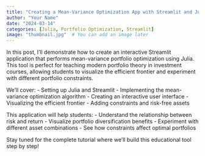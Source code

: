 ```yaml
---
title: "Creating a Mean-Variance Optimization App with Streamlit and Julia"
author: "Your Name"
date: "2024-03-14"
categories: [Julia, Portfolio Optimization, Streamlit]
image: "thumbnail.jpg"  # You can add an image later
---
```


In this post, I'll demonstrate how to create an interactive Streamlit application that performs mean-variance portfolio optimization using Julia. This tool is perfect for teaching modern portfolio theory in investment courses, allowing students to visualize the efficient frontier and experiment with different portfolio constraints.

We'll cover:
- Setting up Julia and Streamlit
- Implementing the mean-variance optimization algorithm
- Creating an interactive user interface
- Visualizing the efficient frontier
- Adding constraints and risk-free assets

This application will help students:
- Understand the relationship between risk and return
- Visualize portfolio diversification benefits
- Experiment with different asset combinations
- See how constraints affect optimal portfolios

Stay tuned for the complete tutorial where we'll build this educational tool step by step! 